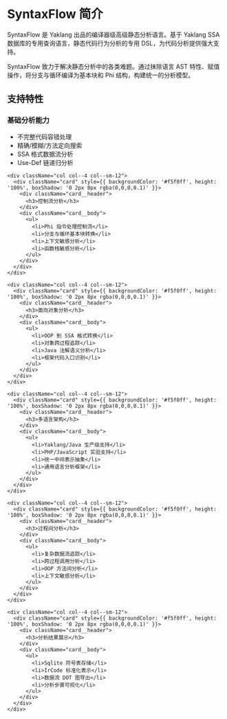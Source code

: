 
# SyntaxFlow 简介

SyntaxFlow 是 Yaklang 出品的编译器级高级静态分析语言。基于 Yaklang SSA 数据库的专用查询语言，静态代码行为分析的专用 DSL，为代码分析提供强大支持。

<Admonition type="info">
  SyntaxFlow 致力于解决静态分析中的各类难题。通过抹除语言 AST 特性、赋值操作，将分支与循环编译为基本块和 Phi 结构，构建统一的分析模型。
</Admonition>

## 支持特性

<div className="container">
  <div className="row" style={{ gap: '1.5rem', margin: '1rem 0' }}>
    <div className="col col--4 col--sm-12">
      <div className="card" style={{ backgroundColor: '#f5f0ff', height: '100%', boxShadow: '0 2px 8px rgba(0,0,0,0.1)' }}>
        <div className="card__header">
          <h3>基础分析能力</h3>
        </div>
        <div className="card__body">
          <ul>
            <li>不完整代码容错处理</li>
            <li>精确/模糊/方法定向搜索</li>
            <li>SSA 格式数据流分析</li>
            <li>Use-Def 链递归分析</li>
          </ul>
        </div>
      </div>
    </div>

    <div className="col col--4 col--sm-12">
      <div className="card" style={{ backgroundColor: '#f5f0ff', height: '100%', boxShadow: '0 2px 8px rgba(0,0,0,0.1)' }}>
        <div className="card__header">
          <h3>控制流分析</h3>
        </div>
        <div className="card__body">
          <ul>
            <li>Phi 指令处理控制流</li>
            <li>分支与循环基本块转换</li>
            <li>上下文敏感分析</li>
            <li>函数栈敏感分析</li>
          </ul>
        </div>
      </div>
    </div>

    <div className="col col--4 col--sm-12">
      <div className="card" style={{ backgroundColor: '#f5f0ff', height: '100%', boxShadow: '0 2px 8px rgba(0,0,0,0.1)' }}>
        <div className="card__header">
          <h3>面向对象分析</h3>
        </div>
        <div className="card__body">
          <ul>
            <li>OOP 到 SSA 格式转换</li>
            <li>对象跨过程追踪</li>
            <li>Java 注解语义分析</li>
            <li>框架代码入口识别</li>
          </ul>
        </div>
      </div>
    </div>

    <div className="col col--4 col--sm-12">
      <div className="card" style={{ backgroundColor: '#f5f0ff', height: '100%', boxShadow: '0 2px 8px rgba(0,0,0,0.1)' }}>
        <div className="card__header">
          <h3>多语言架构</h3>
        </div>
        <div className="card__body">
          <ul>
            <li>Yaklang/Java 生产级支持</li>
            <li>PHP/JavaScript 实验支持</li>
            <li>统一中间表示抽象</li>
            <li>通用语言分析框架</li>
          </ul>
        </div>
      </div>
    </div>

    <div className="col col--4 col--sm-12">
      <div className="card" style={{ backgroundColor: '#f5f0ff', height: '100%', boxShadow: '0 2px 8px rgba(0,0,0,0.1)' }}>
        <div className="card__header">
          <h3>过程间分析</h3>
        </div>
        <div className="card__body">
          <ul>
            <li>复杂数据流追踪</li>
            <li>跨过程调用分析</li>
            <li>OOP 方法间分析</li>
            <li>上下文敏感分析</li>
          </ul>
        </div>
      </div>
    </div>

    <div className="col col--4 col--sm-12">
      <div className="card" style={{ backgroundColor: '#f5f0ff', height: '100%', boxShadow: '0 2px 8px rgba(0,0,0,0.1)' }}>
        <div className="card__header">
          <h3>分析结果展示</h3>
        </div>
        <div className="card__body">
          <ul>
            <li>Sqlite 符号表存储</li>
            <li>IrCode 标准化表示</li>
            <li>数据流 DOT 图导出</li>
            <li>分析步骤可视化</li>
          </ul>
        </div>
      </div>
    </div>
  </div>
</div>
